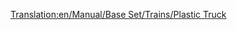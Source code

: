 [[Translation:en/Manual/Base Set/Trains/Plastic Truck]]
{{es/Manual/Base Set/Trains/Vagones|Imagen=[[File:en/Manual/Base Set/Trains/Plastictruck.png]]
|Nombre=Vagón de Plásticos
|PrecioNormal=2.238 € (1.119 £)
|PesoNormal=18 / 48 t
|CapacidadNormal=30.000 litros de plástico
|PrecioMono="
|PesoMono=18 / 53 t
|CapacidadMono=35.000 litros de plástico
|PrecioMag="
|PesoMag=18 / 55 t
|CapacidadMag=37.000 litros de plástico
|Descripción=El '''vagón de plasticos''' sirve para transportar [[es/Manual/Base Set/Cargos/Plástico|plástico]] desde las [[es/Manual/Base Set/Industries/Fuentes de plástico|fuentes de plástico]] hasta la [[es/Manual/Base Set/Industries/Fábrica de juguetes|fábrica de juguetes]] en el clima [[es/Manual/Clima#fantasia|fantasía]].
}}